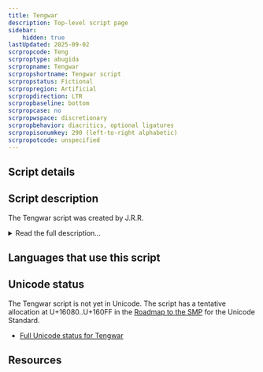 ```yaml
---
title: Tengwar
description: Top-level script page
sidebar:
    hidden: true
lastUpdated: 2025-09-02
scrpropcode: Teng
scrproptype: abugida
scrpropname: Tengwar
scrpropshortname: Tengwar script
scrpropstatus: Fictional
scrpropregion: Artificial
scrpropdirection: LTR
scrpropbaseline: bottom
scrpropcase: no
scrpropwspace: discretionary
scrpropbehavior: diacritics, optional ligatures
scrpropisonumkey: 290 (left-to-right alphabetic)
scrpropotcode: unspecified
---
```



## Script details

<ScriptDetails />

## Script description

The Tengwar script was created by J.R.R.

<details>
<summary>Read the full description...</summary>Tolkein in the 1920s or ‘30s, and popularized in his fictional novels such as The Lord of the Rings trilogy. The script is used for writing a number of the languages of Middle-earth, where the novels are set.

Each language written in the script has its own orthography, called a _mode_. All modes are written from left to right, with numbers written from right to left. The script is an abugida with each letter representing a consonant. The shapes of the letters are based on a rounded ‘bow’ called a _lúva_ and a stem called a _telco_.

The precise phonetic value of each sign varies from one mode to another; for example, the letter representing [mp] in the Quenya mode represents [v] in the Sindarin mode. However, the symbol/sound relationship is not arbitrary; a significant number of letters represent consistent or closely related sounds between modes, and within a mode there are rules governing the modifications of signs and sounds. For example, in the Quenya mode, a bow with a left-side stem represents a voiced sound, the equivalent bow with a right-side stem represents a voiceless sound, and the equivalent bow without a stem represents a nasal.

Vowels are indicated with diacritics called _tehtar_, which are written directly above or below the consonant they modify. In some modes the tehtar modify the preceding consonant, in others, the following consonant.

There are also modes in which vowels are omitted or optionally written using spacing letters, so the script can also be called an abjad.

Tengwar is a cursive script, based on calligraphic handwriting. Ligatures are commonly used, but are not obligatory. Neither reordering nor complex positioning are necessary for processing the script.

A unique system of punctuation is used for writing Tengwar. Numbers can be written with a set of numeral symbols or with alphabetic letters modified by a dot or bar above them.
</details>

## Languages that use this script

<WsList script='Teng' wsMax='5' />

## Unicode status

The Tengwar script is not yet in Unicode. The script has a tentative allocation at U+16080..U+160FF in the [Roadmap to the SMP](http://www.unicode.org/roadmaps/smp/) for the Unicode Standard.

- [Full Unicode status for Tengwar](/scrlang/unicode/teng-unicode.md)



## Resources

<ScriptResources detailSummary='seemore' />

